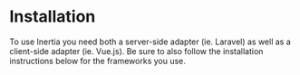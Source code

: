 

# Installation

To use Inertia you need both a server-side adapter (ie. Laravel) as well as a client-side adapter (ie. Vue.js). Be sure to also follow the installation instructions below for the frameworks you use.
